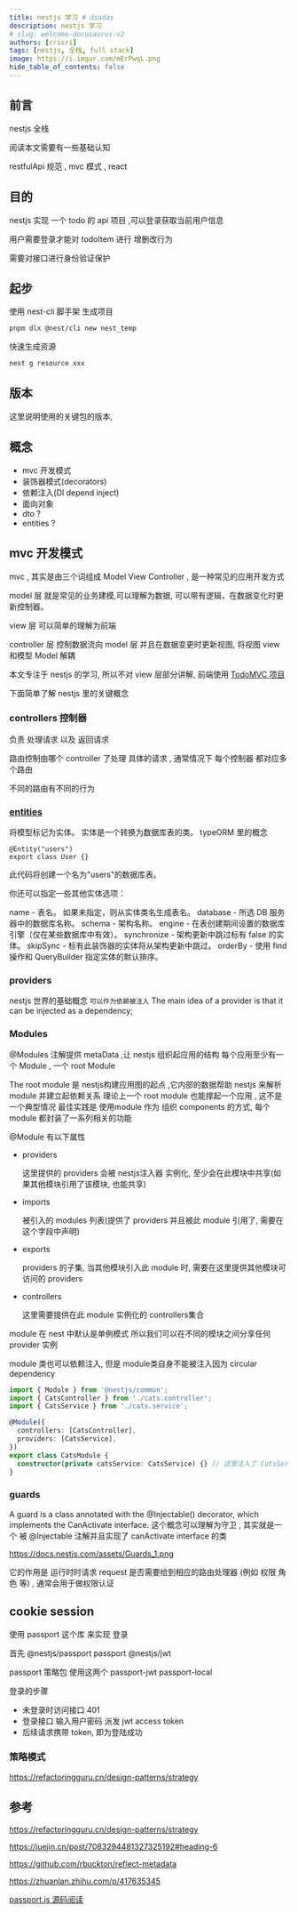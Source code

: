 ```yaml
---
title: nestjs 学习 # dsadas
description: nestjs 学习
# slug: welcome-docusaurus-v2
authors: [crisri]
tags: [nestjs, 全栈, full stack]
image: https://i.imgur.com/mErPwqL.png
hide_table_of_contents: false
---
```


## 前言

nestjs 全栈

阅读本文需要有一些基础认知

restfulApi 规范 , mvc 模式 , react

## 目的

nestjs 实现 一个 todo 的 api 项目 ,可以登录获取当前用户信息 

用户需要登录才能对 todoItem 进行 增删改行为

需要对接口进行身份验证保护


## 起步

使用 nest-cli 脚手架 生成项目

```bash
pnpm dlx @nest/cli new nest_temp
```

快速生成资源

```bash
nest g resource xxx
```

## 版本

这里说明使用的关键包的版本,

## 概念

- mvc 开发模式
- 装饰器模式(decorators)
- 依赖注入(DI depend inject)
- 面向对象
- dto ?
- entities ?

## mvc 开发模式

mvc , 其实是由三个词组成 Model View Controller , 是一种常见的应用开发方式

model 层 就是常见的业务建模,可以理解为数据, 可以带有逻辑，在数据变化时更新控制器。

view 层 可以简单的理解为前端

controller 层 控制数据流向 model 层 并且在数据变更时更新视图, 将视图 view 和模型 Model 解耦

本文专注于 nestjs 的学习, 所以不对 view 层部分讲解, 前端使用 [TodoMVC 项目](https://github.com/tastejs/todomvc)

下面简单了解 nestjs 里的关键概念

### controllers 控制器

负责 处理请求 以及 返回请求

路由控制由哪个 controller 了处理 具体的请求 , 通常情况下 每个控制器 都对应多个路由

不同的路由有不同的行为

### [entities](https://typeorm.bootcss.com/entities)

将模型标记为实体。 实体是一个转换为数据库表的类。
typeORM 里的概念

```
@Entity("users")
export class User {}
```

此代码将创建一个名为"users"的数据库表。

你还可以指定一些其他实体选项：

name - 表名。 如果未指定，则从实体类名生成表名。
database - 所选 DB 服务器中的数据库名称。
schema - 架构名称。
engine - 在表创建期间设置的数据库引擎（仅在某些数据库中有效）。
synchronize - 架构更新中跳过标有 false 的实体。
skipSync - 标有此装饰器的实体将从架构更新中跳过。
orderBy - 使用 find 操作和 QueryBuilder 指定实体的默认排序。

### providers

nestjs 世界的基础概念 `可以作为依赖被注入`
The main idea of a provider is that it can be injected as a dependency; 

### Modules

@Modules 注解提供 metaData ,让 nestjs 组织起应用的结构
每个应用至少有一个 Module , 一个 root Module

The root module 是 nestjs构建应用图的起点 ,它内部的数据帮助 nestjs 来解析 module 并建立起依赖关系
理论上一个 root module 也能撑起一个应用   , 这不是一个典型情况
最佳实践是 使用module 作为 组织 components 的方式, 每个 module 都封装了一系列相关的功能

@Module 有以下属性

- providers  

    这里提供的 providers 会被 nestjs注入器 实例化, 至少会在此模块中共享(如果其他模块引用了该模块, 也能共享)

- imports

    被引入的 modules 列表(提供了 providers 并且被此 module 引用了, 需要在这个字段中声明)

- exports 

    providers 的子集, 当其他模块引入此 module 时, 需要在这里提供其他模块可访问的 providers  

- controllers 

    这里需要提供在此 module 实例化的 controllers集合

module 在 nest 中默认是单例模式 所以我们可以在不同的模块之间分享任何 provider 实例

module 类也可以依赖注入, 但是 module类自身不能被注入因为 circular dependency

```ts
import { Module } from '@nestjs/common';
import { CatsController } from './cats.controller';
import { CatsService } from './cats.service';

@Module({
  controllers: [CatsController],
  providers: [CatsService],
})
export class CatsModule {
  constructor(private catsService: CatsService) {} // 这里注入了 CatsService 
}
```
### guards

A guard is a class annotated with the @Injectable() decorator, which implements the CanActivate interface.
这个概念可以理解为守卫 , 其实就是一个 被 @Injectable 注解并且实现了 canActivate interface 的类

https://docs.nestjs.com/assets/Guards_1.png

它的作用是 运行时时请求 request 是否需要给到相应的路由处理器  (例如 权限  角色 等) , 通常会用于做权限认证


## cookie session

使用 passport 这个库 来实现 登录

首先 @nestjs/passport passport @nestjs/jwt

passport 策略包 使用这两个 passport-jwt passport-local

登录的步骤

- 未登录时访问接口 401  
- 登录接口 输入用户密码 派发 jwt access token
- 后续请求携带 token, 即为登陆成功

### 策略模式

https://refactoringguru.cn/design-patterns/strategy




## 参考

https://refactoringguru.cn/design-patterns/strategy

https://juejin.cn/post/7083294481327325192#heading-6

https://github.com/rbuckton/reflect-metadata

https://zhuanlan.zhihu.com/p/417635345

[passport.js 源码阅读](https://github.com/web3Liuwentong/Blog/issues/5)
